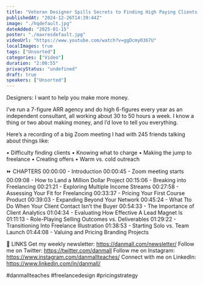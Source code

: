 ```yaml
---
title: "Veteran Designer Spills Secrets to Finding High Paying Clients and Making More Money"
publishedAt: "2024-12-26T14:39:44Z"
image: "./hqdefault.jpg"
dateAdded: "2025-01-15"
poster: "./maxresdefault.jpg"
videoUrl: "https://www.youtube.com/watch?v=ggDcmy0367U"
localImages: true
tags: ["Unsorted"]
categories: ["Video"]
duration: "2:00:55"
privacyStatus: "undefined"
draft: true
speakers: ["Unsorted"]
---
```

Designers: I want to help you make more money.

I’ve run a 7-figure ARR agency and do high 6-figures every year as an independent consultant, all working about 30 to 50 hours a week. I know a thing or two about making money, and I’d love to tell you everything.

Here’s a recording of a big Zoom meeting I had with 245 friends talking about things like:

• ​Difficulty finding clients
• ​Knowing what to charge
• ​Making the jump to freelance
• ​Creating offers
• ​Warm vs. cold outreach

⏩ CHAPTERS
00:00:00 - Introduction
00:00:45 - Zoom meeting starts
00:09:08 - How to Land a Million Dollar Project
00:15:06 - Breaking into Freelancing
00:21:21 - Exploring Multiple Income Streams
00:27:58 - Assessing Your Fit for Freelancing
00:33:37 - Pricing Your First Course Product
00:39:03 - Expanding Beyond Your Network
00:45:24 - What Tto Do When Your Client Contact Isn’t the Buyer
00:54:33 - The Importance of Client Analytics
01:04:34 - Evaluating How Effective A Lead Magnet Is
01:11:13 - Role-Playing Selling Outcomes vs. Deliverables
01:29:22 - Transitioning Into Freelance Illustration
01:38:53 - Starting Solo vs. Team Launch
01:44:08 - Valuing and Pricing Branding Projects

🔗 LINKS
Get my weekly newsletter: https://danmall.com/newsletter/
Follow me on Twitter: https://twitter.com/danmall
Follow me on Instagram: https://www.instagram.com/danmallteaches/
Connect with me on LinkedIn: https://www.linkedin.com/in/danmall/

#danmallteaches #freelancedesign #pricingstrategy
